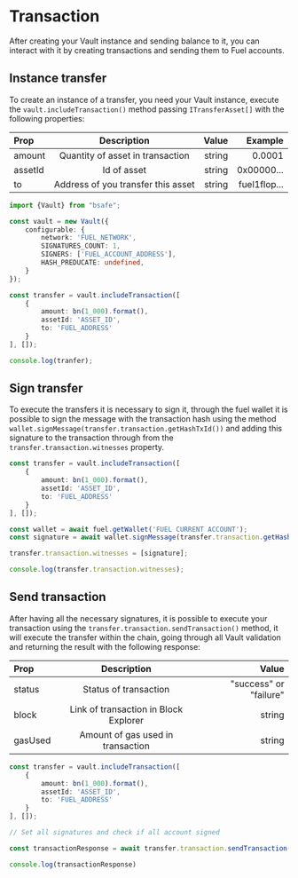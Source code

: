 # Transaction

After creating your Vault instance and sending balance to it, you can interact with it by creating transactions and sending them to Fuel accounts.

## Instance transfer

To create an instance of a transfer, you need your Vault instance, execute the `vault.includeTransaction()`
method passing `ITransferAsset[]` with the following properties:

| Prop    |            Description             |  Value |      Example |
|:--------|:----------------------------------:|-------:|-------------:|
| amount  |  Quantity of asset in transaction  | string |       0.0001 |
| assetId |            Id of asset             | string |   0x00000... |
| to      | Address of you transfer this asset | string | fuel1flop... |

```ts
import {Vault} from "bsafe";

const vault = new Vault({
    configurable: {
        network: 'FUEL_NETWORK',
        SIGNATURES_COUNT: 1,
        SIGNERS: ['FUEL_ACCOUNT_ADDRESS'],
        HASH_PREDUCATE: undefined,
    }
});

const transfer = vault.includeTransaction([
    {
        amount: bn(1_000).format(),
        assetId: 'ASSET_ID',
        to: 'FUEL_ADDRESS'
    }
], []);

console.log(tranfer);
```


<InstanceTransaction/>

## Sign transfer

To execute the transfers it is necessary to sign it, through the fuel wallet it is possible to sign the message with the
transaction hash using the method `wallet.signMessage(transfer.transaction.getHashTxId())` and adding this signature to the
transaction through from the `transfer.transaction.witnesses` property.

```ts
const transfer = vault.includeTransaction([
    {
        amount: bn(1_000).format(),
        assetId: 'ASSET_ID',
        to: 'FUEL_ADDRESS'
    }
], []);

const wallet = await fuel.getWallet('FUEL CURRENT ACCOUNT');
const signature = await wallet.signMessage(transfer.transaction.getHashTxId());

transfer.transaction.witnesses = [signature];

console.log(transfer.transaction.witnesses);
```


<SignTransaction/>

## Send transaction

After having all the necessary signatures, it is possible to execute your transaction using the `transfer.transaction.sendTransaction()` method,
it will execute the transfer within the chain, going through all Vault validation and returning the result with the following response:

| Prop    |              Description              |                  Value |
|:--------|:-------------------------------------:|-----------------------:|
| status  |         Status of transaction         | "success" or "failure" |
| block   | Link of transaction in Block Explorer |                 string |
| gasUsed |   Amount of gas used in transaction   |                 string |

```ts
const transfer = vault.includeTransaction([
    {
        amount: bn(1_000).format(),
        assetId: 'ASSET_ID',
        to: 'FUEL_ADDRESS'
    }
], []);

// Set all signatures and check if all account signed

const transactionResponse = await transfer.transaction.sendTransaction();

console.log(transactionResponse)
```


<SendTransaction/>
